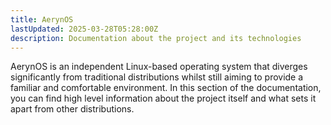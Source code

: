 ```yaml
---
title: AerynOS
lastUpdated: 2025-03-28T05:28:00Z
description: Documentation about the project and its technologies
---
```


AerynOS is an independent Linux-based operating system that diverges significantly from traditional
distributions whilst still aiming to provide a familiar and comfortable environment. In this section
of the documentation, you can find high level information about the project itself and what sets it
apart from other distributions.

<DirectoryList/>
